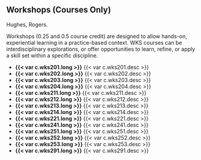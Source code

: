 ## Workshops (Courses Only)

Hughes, Rogers.

Workshops (0.25 and 0.5 course credit) are designed to allow hands-on, experiential learning in a practice-based context.  WKS courses can be interdisciplinary explorations, or offer opportunities to learn, refine, or apply a skill set within a specific discipline. 

- **{{< var c.wks201.long >}}**
  {{< var c.wks201.desc >}}  
- **{{< var c.wks202.long >}}**
  {{< var c.wks202.desc >}}
- **{{< var c.wks203.long >}}**
  {{< var c.wks203.desc >}}  
- **{{< var c.wks204.long >}}**
  {{< var c.wks204.desc >}}
- **{{< var c.wks211.long >}}**
  {{< var c.wks211.desc >}}  
- **{{< var c.wks212.long >}}**
  {{< var c.wks212.desc >}}
- **{{< var c.wks213.long >}}**
  {{< var c.wks213.desc >}}  
- **{{< var c.wks214.long >}}**
  {{< var c.wks214.desc >}}
- **{{< var c.wks221.long >}}**
  {{< var c.wks221.desc >}}  
- **{{< var c.wks241.long >}}**
  {{< var c.wks241.desc >}}
- **{{< var c.wks251.long >}}**
  {{< var c.wks251.desc >}}  
- **{{< var c.wks252.long >}}**
  {{< var c.wks252.desc >}}
- **{{< var c.wks253.long >}}**
  {{< var c.wks253.desc >}}
- **{{< var c.wks291.long >}}**
  {{< var c.wks291.desc >}}  